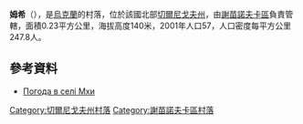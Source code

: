 {{coord|52|7|56|N|32|24|37|E|scale:100000|display=title}}

'''姆希'''（{{lang-uk|Мхи}}），是[[烏克蘭|烏克蘭]]的村落，位於該國北部[[切爾尼戈夫州|切爾尼戈夫州]]，由[[謝苗諾夫卡區|謝苗諾夫卡區]]負責管轄，面積0.23平方公里，海拔高度140米，2001年人口57，人口密度每平方公里247.8人。

==參考資料==
* [http://weather.in.ua/ua/chernigovskaja/16482 Погода в селі Мхи]{{Wayback|url=http://weather.in.ua/ua/chernigovskaja/16482 |date=20111220123205 }}

[[Category:切爾尼戈夫州村落|Category:切爾尼戈夫州村落]]
[[Category:謝苗諾夫卡區村落|Category:謝苗諾夫卡區村落]]


{{Chernihiv-geo-stub}}